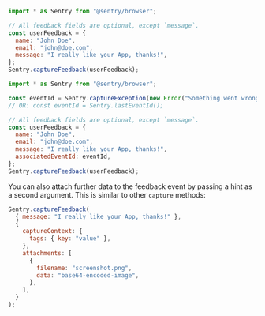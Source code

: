 ```javascript {tabTitle: JavaScript}
import * as Sentry from "@sentry/browser";

// All feedback fields are optional, except `message`.
const userFeedback = {
  name: "John Doe",
  email: "john@doe.com",
  message: "I really like your App, thanks!",
};
Sentry.captureFeedback(userFeedback);
```

```javascript {tabTitle: JavaScript w/eventId}
import * as Sentry from "@sentry/browser";

const eventId = Sentry.captureException(new Error("Something went wrong!"));
// OR: const eventId = Sentry.lastEventId();

// All feedback fields are optional, except `message`.
const userFeedback = {
  name: "John Doe",
  email: "john@doe.com",
  message: "I really like your App, thanks!",
  associatedEventId: eventId,
};
Sentry.captureFeedback(userFeedback);
```

You can also attach further data to the feedback event by passing a hint as a second argument. This is similar to other `capture` methods:

```javascript
Sentry.captureFeedback(
  { message: "I really like your App, thanks!" },
  {
    captureContext: {
      tags: { key: "value" },
    },
    attachments: [
      {
        filename: "screenshot.png",
        data: "base64-encoded-image",
      },
    ],
  }
);
```
